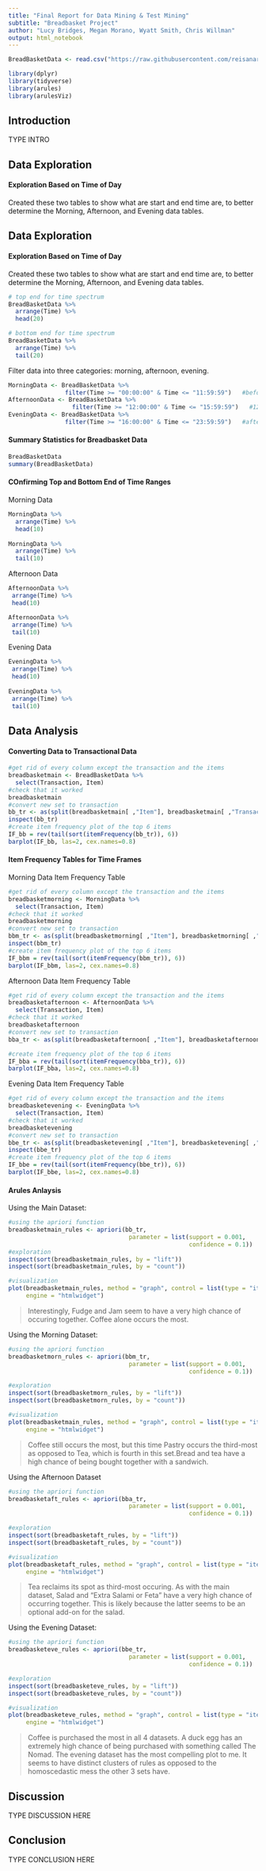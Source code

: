 ```yaml
---
title: "Final Report for Data Mining & Test Mining"
subtitle: "Breadbasket Project"
author: "Lucy Bridges, Megan Morano, Wyatt Smith, Chris Willman"
output: html_notebook
---
```


```r
BreadBasketData <- read.csv("https://raw.githubusercontent.com/reisanar/datasets/master/BreadBasket.csv")
```


```r
library(dplyr)
library(tidyverse)
library(arules)
library(arulesViz)
```

## Introduction
TYPE INTRO

## Data Exploration

#### Exploration Based on Time of Day

Created these two tables to show what are start and end time are, to better determine the Morning, Afternoon, and Evening data tables. 

## Data Exploration

#### Exploration Based on Time of Day

Created these two tables to show what are start and end time are, to better determine the Morning, Afternoon, and Evening data tables. 

```r
# top end for time spectrum
BreadBasketData %>%
  arrange(Time) %>%
  head(20)
```

```r
# bottom end for time spectrum
BreadBasketData %>%
  arrange(Time) %>%
  tail(20)
```
Filter data into three categories: morning, afternoon, evening.

```r
MorningData <- BreadBasketData %>% 
                filter(Time >= "00:00:00" & Time <= "11:59:59")   #before 12pm
AfternoonData <- BreadBasketData %>% 
                  filter(Time >= "12:00:00" & Time <= "15:59:59")   #12 to 4pm
EveningData <- BreadBasketData %>% 
                filter(Time >= "16:00:00" & Time <= "23:59:59")   #after 4pm
```

#### Summary Statistics for Breadbasket Data
```r
BreadBasketData
summary(BreadBasketData)
```

#### COnfirming Top and Bottom End of Time Ranges
Morning Data
```r
MorningData %>%
  arrange(Time) %>%
  head(10)
  
MorningData %>%
  arrange(Time) %>%
  tail(10)
```

Afternoon Data
```r
AfternoonData %>%
 arrange(Time) %>%
 head(10)

AfternoonData %>%
 arrange(Time) %>%
 tail(10)
```

Evening Data
```r
EveningData %>%
 arrange(Time) %>%
 head(10)
 
EveningData %>%
 arrange(Time) %>%
 tail(10)
```

## Data Analysis

#### Converting Data to Transactional Data
```r
#get rid of every column except the transaction and the items
breadbasketmain <- BreadBasketData %>%
  select(Transaction, Item)
#check that it worked
breadbasketmain
#convert new set to transaction
bb_tr <- as(split(breadbasketmain[ ,"Item"], breadbasketmain[ ,"Transaction"]), "transactions")
inspect(bb_tr)
#create item frequency plot of the top 6 items
IF_bb = rev(tail(sort(itemFrequency(bb_tr)), 6))
barplot(IF_bb, las=2, cex.names=0.8)
```

#### Item Frequency Tables for Time Frames
Morning Data Item Frequency Table
```r
#get rid of every column except the transaction and the items
breadbasketmorning <- MorningData %>%
  select(Transaction, Item)
#check that it worked
breadbasketmorning
#convert new set to transaction
bbm_tr <- as(split(breadbasketmorning[ ,"Item"], breadbasketmorning[ ,"Transaction"]), "transactions")
inspect(bbm_tr)
#create item frequency plot of the top 6 items
IF_bbm = rev(tail(sort(itemFrequency(bbm_tr)), 6))
barplot(IF_bbm, las=2, cex.names=0.8)
```

Afternoon Data Item Frequency Table
```r
#get rid of every column except the transaction and the items
breadbasketafternoon <- AfternoonData %>%
  select(Transaction, Item)
#check that it worked
breadbasketafternoon
#convert new set to transaction
bba_tr <- as(split(breadbasketafternoon[ ,"Item"], breadbasketafternoon[ ,"Transaction"]), "transactions")

#create item frequency plot of the top 6 items
IF_bba = rev(tail(sort(itemFrequency(bba_tr)), 6))
barplot(IF_bba, las=2, cex.names=0.8)
```

Evening Data Item Frequency Table
```r
#get rid of every column except the transaction and the items
breadbasketevening <- EveningData %>%
  select(Transaction, Item)
#check that it worked
breadbasketevening
#convert new set to transaction
bbe_tr <- as(split(breadbasketevening[ ,"Item"], breadbasketevening[ ,"Transaction"]), "transactions")
inspect(bbe_tr)
#create item frequency plot of the top 6 items
IF_bbe = rev(tail(sort(itemFrequency(bbe_tr)), 6))
barplot(IF_bbe, las=2, cex.names=0.8)
```

#### Arules Anlaysis
Using the Main Dataset:
```r
#using the apriori function
breadbasketmain_rules <- apriori(bb_tr,
                                  parameter = list(support = 0.001,
                                                   confidence = 0.1))
#exploration
inspect(sort(breadbasketmain_rules, by = "lift"))
inspect(sort(breadbasketmain_rules, by = "count"))

#visualization
plot(breadbasketmain_rules, method = "graph", control = list(type = "items"),
     engine = "htmlwidget")
```
>Interestingly, Fudge and Jam seem to have a very high chance of occuring together. Coffee alone occurs the most.

Using the Morning Dataset:
```r
#using the apriori function
breadbasketmorn_rules <- apriori(bbm_tr,
                                  parameter = list(support = 0.001,
                                                   confidence = 0.1))

#exploration
inspect(sort(breadbasketmorn_rules, by = "lift"))
inspect(sort(breadbasketmorn_rules, by = "count"))

#visualization
plot(breadbasketmain_rules, method = "graph", control = list(type = "items"),
     engine = "htmlwidget")
```
>Coffee still occurs the most, but this time Pastry occurs the third-most as opposed to Tea, which is fourth in this set.Bread and tea have a high chance of being bought together with a sandwich. 

Using the Afternoon Dataset
```r
#using the apriori function
breadbasketaft_rules <- apriori(bba_tr,
                                  parameter = list(support = 0.001,
                                                   confidence = 0.1))

#exploration
inspect(sort(breadbasketaft_rules, by = "lift"))
inspect(sort(breadbasketaft_rules, by = "count"))

#visualization
plot(breadbasketaft_rules, method = "graph", control = list(type = "items"),
     engine = "htmlwidget")
```

>Tea reclaims its spot as third-most occuring. As with the main dataset, Salad and "Extra Salami or Feta" have a very high chance of occurring together. This is likely because the latter seems to be an optional add-on for the salad.

Using the Evening Dataset:
```r
#using the apriori function
breadbasketeve_rules <- apriori(bbe_tr,
                                  parameter = list(support = 0.001,
                                                   confidence = 0.1))

#exploration
inspect(sort(breadbasketeve_rules, by = "lift"))
inspect(sort(breadbasketeve_rules, by = "count"))

#visualization
plot(breadbasketeve_rules, method = "graph", control = list(type = "items"),
     engine = "htmlwidget")
```
>Coffee is purchased the most in all 4 datasets. A duck egg has an extremely high chance of being purchased with something called The Nomad. The evening dataset has the most compelling plot to me. It seems to have distinct clusters of rules as opposed to the homoscedastic mess the other 3 sets have.

## Discussion
TYPE DISCUSSION HERE

## Conclusion
TYPE CONCLUSION HERE
